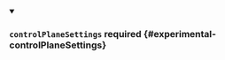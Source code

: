 


<details className="config-field" data-expandable="true" open>
<summary>

### `controlPlaneSettings` <span className="config-field-required" data-required="false">required</span> <span className="config-field-type"></span> <span className="config-field-default"></span> <span className="config-field-enum"></span> {#experimental-controlPlaneSettings}



</summary>

<PartialControlplanesettingsreference />


</details>
